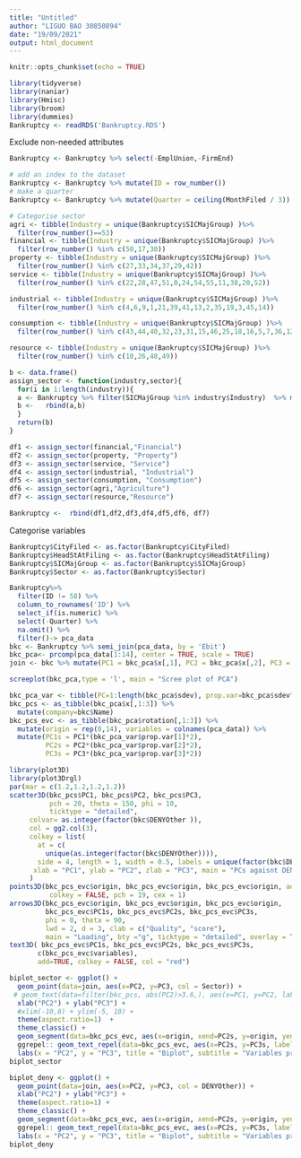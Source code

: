 ---
title: "Untitled"
author: "LIGUO BAO 30850894"
date: "19/09/2021"
output: html_document
---

```{r setup, include=FALSE}
knitr::opts_chunk$set(echo = TRUE)

library(tidyverse)
library(naniar)
library(Hmisc)
library(broom)
library(dummies)
Bankruptcy <- readRDS('Bankruptcy.RDS')
```

Exclude non-needed attributes
```{r}
Bankruptcy <- Bankruptcy %>% select(-EmplUnion,-FirmEnd)
```


```{r}
# add an index to the dataset
Bankruptcy <- Bankruptcy %>% mutate(ID = row_number())
# make a quarter
Bankruptcy <- Bankruptcy %>% mutate(Quarter = ceiling(MonthFiled / 3))
```

```{r}
# Categorise sector
agri <- tibble(Industry = unique(Bankruptcy$SICMajGroup) )%>%
  filter(row_number()==53) 
financial <- tibble(Industry = unique(Bankruptcy$SICMajGroup) )%>%
  filter(row_number() %in% c(50,17,30)) 
property <- tibble(Industry = unique(Bankruptcy$SICMajGroup) )%>%
  filter(row_number() %in% c(27,33,34,37,29,42)) 
service <- tibble(Industry = unique(Bankruptcy$SICMajGroup) )%>%
  filter(row_number() %in% c(22,28,47,51,8,24,54,55,11,38,20,52))

industrial <- tibble(Industry = unique(Bankruptcy$SICMajGroup) )%>%
  filter(row_number() %in% c(4,6,9,1,21,39,41,13,2,35,19,3,45,14))

consumption <- tibble(Industry = unique(Bankruptcy$SICMajGroup) )%>%
  filter(row_number() %in% c(43,44,40,32,23,31,15,46,25,18,16,5,7,36,12))

resource <- tibble(Industry = unique(Bankruptcy$SICMajGroup) )%>%
  filter(row_number() %in% c(10,26,48,49))

b <- data.frame()
assign_sector <- function(industry,sector){
  for(i in 1:length(industry)){
  a <- Bankruptcy %>% filter(SICMajGroup %in% industry$Industry)  %>% mutate(Sector = sector)
  b <-   rbind(a,b)
  }
  return(b)
}

df1 <- assign_sector(financial,"Financial")
df2 <- assign_sector(property, "Property")
df3 <- assign_sector(service, "Service")
df4 <- assign_sector(industrial, "Industrial")
df5 <- assign_sector(consumption, "Consumption")
df6 <- assign_sector(agri,"Agriculture")
df7 <- assign_sector(resource,"Resource")

Bankruptcy <-  rbind(df1,df2,df3,df4,df5,df6, df7)
```
Categorise variables
```{r factor}
Bankruptcy$CityFiled <- as.factor(Bankruptcy$CityFiled)
Bankruptcy$HeadStAtFiling <- as.factor(Bankruptcy$HeadStAtFiling)
Bankruptcy$SICMajGroup <- as.factor(Bankruptcy$SICMajGroup)
Bankruptcy$Sector <- as.factor(Bankruptcy$Sector)
```

```{r}
Bankruptcy%>% 
  filter(ID != 58) %>% 
  column_to_rownames('ID') %>% 
  select_if(is.numeric) %>%
  select(-Quarter) %>% 
  na.omit() %>% 
  filter()-> pca_data
bkc <- Bankruptcy %>% semi_join(pca_data, by = 'Ebit')
bkc_pca<- prcomp(pca_data[1:14], center = TRUE, scale = TRUE) 
join <- bkc %>% mutate(PC1 = bkc_pca$x[,1], PC2 = bkc_pca$x[,2], PC3 = bkc_pca$x[,3])

screeplot(bkc_pca,type = 'l', main = "Scree plot of PCA")

bkc_pca_var <- tibble(PC=1:length(bkc_pca$sdev), prop.var=bkc_pca$sdev^2)
bkc_pcs <- as_tibble(bkc_pca$x[,1:3]) %>%
  mutate(company=bkc$Name)
bkc_pcs_evc <- as_tibble(bkc_pca$rotation[,1:3]) %>% 
  mutate(origin = rep(0,14), variables = colnames(pca_data)) %>% 
  mutate(PC1s = PC1*(bkc_pca_var$prop.var[1]*2),
         PC2s = PC2*(bkc_pca_var$prop.var[2]*2),
         PC3s = PC3*(bkc_pca_var$prop.var[3]*2))
```

```{r}
library(plot3D)
library(plot3Drgl)
par(mar = c(1.2,1.2,1.2,1.2))
scatter3D(bkc_pcs$PC1, bkc_pcs$PC2, bkc_pcs$PC3, 
          pch = 20, theta = 150, phi = 10,
          ticktype = "detailed",
     colvar= as.integer(factor(bkc$DENYOther )),
     col = gg2.col(3),
     colkey = list(
       at = c(
         unique(as.integer(factor(bkc$DENYOther)))),
       side = 4, length = 1, width = 0.5, labels = unique(factor(bkc$DENYOther))),
      xlab = "PC1", ylab = "PC2", zlab = "PC3", main = "PCs agaisnt DENYOther", clab = "DENYOther"
     )
points3D(bkc_pcs_evc$origin, bkc_pcs_evc$origin, bkc_pcs_evc$origin, add = TRUE, col="blue", 
          colkey = FALSE, pch = 19, cex = 1)
arrows3D(bkc_pcs_evc$origin, bkc_pcs_evc$origin, bkc_pcs_evc$origin,
         bkc_pcs_evc$PC1s, bkc_pcs_evc$PC2s, bkc_pcs_evc$PC3s,
         phi = 0, theta = 90,
         lwd = 2, d = 3, clab = c("Quality", "score"), 
         main = "Loading", bty ="g", ticktype = "detailed", overlay = T,add = T)
text3D( bkc_pcs_evc$PC1s, bkc_pcs_evc$PC2s, bkc_pcs_evc$PC3s,  
       c(bkc_pcs_evc$variables),
       add=TRUE, colkey = FALSE, col = "red")
```

```{r}
biplot_sector <- ggplot() + 
  geom_point(data=join, aes(x=PC2, y=PC3, col = Sector)) +
 # geom_text(data=filter(bkc_pcs, abs(PC2)>3.6,), aes(x=PC1, y=PC2, label=company), nudge_y =0.2, nudge_x=-0.1) +
  xlab("PC2") + ylab("PC3") + 
  #xlim(-10,8) + ylim(-5, 10) +
  theme(aspect.ratio=1)  +
  theme_classic() +
  geom_segment(data=bkc_pcs_evc, aes(x=origin, xend=PC2s, y=origin, yend=PC3s), colour="black") +
  ggrepel:: geom_text_repel(data=bkc_pcs_evc, aes(x=PC2s, y=PC3s, label=variables), colour="red", nudge_y=sign(bkc_pcs_evc$PC3)*0.2)+
  labs(x = "PC2", y = "PC3", title = "Biplot", subtitle = "Variables projected onto PC2 and PC3") 
biplot_sector
```
```{r}
biplot_deny <- ggplot() + 
  geom_point(data=join, aes(x=PC2, y=PC3, col = DENYOther)) +
  xlab("PC2") + ylab("PC3") + 
  theme(aspect.ratio=1) +
  theme_classic() +
  geom_segment(data=bkc_pcs_evc, aes(x=origin, xend=PC2s, y=origin, yend=PC3s), colour="black") +
  ggrepel:: geom_text_repel(data=bkc_pcs_evc, aes(x=PC2s, y=PC3s, label=variables), colour="red", nudge_x=0.1, nudge_y=sign(bkc_pcs_evc$PC3)*0.2)+
  labs(x = "PC2", y = "PC3", title = "Biplot", subtitle = "Variables projected onto PC2 and PC3") 
biplot_deny

```

